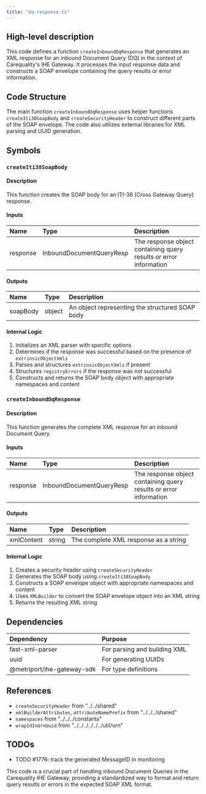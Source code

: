 ```yaml
---
title: "dq-response.ts"
---
```


## High-level description
This code defines a function `createInboundDqResponse` that generates an XML response for an inbound Document Query (DQ) in the context of Carequality's IHE Gateway. It processes the input response data and constructs a SOAP envelope containing the query results or error information.

## Code Structure
The main function `createInboundDqResponse` uses helper functions `createIti38SoapBody` and `createSecurityHeader` to construct different parts of the SOAP envelope. The code also utilizes external libraries for XML parsing and UUID generation.

## Symbols

### `createIti38SoapBody`
#### Description
This function creates the SOAP body for an ITI-38 (Cross Gateway Query) response.

#### Inputs
| Name | Type | Description |
|:-----|:-----|:------------|
| response | InboundDocumentQueryResp | The response object containing query results or error information |

#### Outputs
| Name | Type | Description |
|:-----|:-----|:------------|
| soapBody | object | An object representing the structured SOAP body |

#### Internal Logic
1. Initializes an XML parser with specific options
2. Determines if the response was successful based on the presence of `extrinsicObjectXmls`
3. Parses and structures `extrinsicObjectXmls` if present
4. Structures `registryErrors` if the response was not successful
5. Constructs and returns the SOAP body object with appropriate namespaces and content

### `createInboundDqResponse`
#### Description
This function generates the complete XML response for an inbound Document Query.

#### Inputs
| Name | Type | Description |
|:-----|:-----|:------------|
| response | InboundDocumentQueryResp | The response object containing query results or error information |

#### Outputs
| Name | Type | Description |
|:-----|:-----|:------------|
| xmlContent | string | The complete XML response as a string |

#### Internal Logic
1. Creates a security header using `createSecurityHeader`
2. Generates the SOAP body using `createIti38SoapBody`
3. Constructs a SOAP envelope object with appropriate namespaces and content
4. Uses `XMLBuilder` to convert the SOAP envelope object into an XML string
5. Returns the resulting XML string

## Dependencies
| Dependency | Purpose |
|:-----------|:--------|
| fast-xml-parser | For parsing and building XML |
| uuid | For generating UUIDs |
| @metriport/ihe-gateway-sdk | For type definitions |

## References
- `createSecurityHeader` from "../../shared"
- `xmlBuilderAttributes`, `attributeNamePrefix` from "../../../shared"
- `namespaces` from "../../../constants"
- `wrapIdInUrnUuid` from "../../../../../../util/urn"

## TODOs
- TODO #1776: track the generated MessageID in monitoring

This code is a crucial part of handling inbound Document Queries in the Carequality IHE Gateway, providing a standardized way to format and return query results or errors in the expected SOAP XML format.